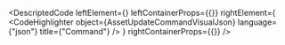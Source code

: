 
<DescriptedCode
  leftElement={<AssetUpdateCommandDesc />}
  leftContainerProps={{}}
  rightElement={
    <CodeHighlighter
      object={AssetUpdateCommandVisualJson}
      language={"json"}
      title={"Command"}
    />
  }
  rightContainerProps={{}}
/>
